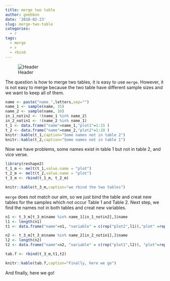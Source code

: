 ```yaml
---
title: merge two table
author: geebbon
date: '2018-02-23'
slug: merge-two-table
categories:
  - r
tags:
  - merge
  - r
  - rbind
---
```


![Header](../../static/img/headers/keepgoing.png)

The question is how to merge two tables, it is easy to use `merge`.
However, it is not easy to merge because the two table have different sample sizes and we want to keep all of them.

```r
name <- paste("name_",letters,sep="")
name_1 <- sample(name, 15)
name_2 <- sample(name, 10)
in_1_notin2 <- !(name_1 %in% name_2)
in_2_notin1 <- !(name_2 %in% name_1)
t_1 <- data.frame("name"=name_1,"plot1"=1:15 )
t_2 <- data.frame("name"=name_2,"plot2"=1:10 )
knitr::kable(t_1,caption="Some names not in table 2")
knitr::kable(t_2,caption="Some names not in table 1")
```

Now we have problems, some names exist in table 1 but not in table 2, and vice verse. 

```r
library(reshape2)
t_1_m <- melt(t_1,value.name = "plot")
t_2_m <- melt(t_2,value.name = "plot")
t_3_m <- rbind(t_1_m, t_2_m)
```
```r
knitr::kable(t_3_m,caption="we rbind the two tables")
```

`merge` does not match our aim, so we just bind the table and creat new tables for the samples which not occur Table 1 and Table 2.
Next step, we find the names not in both tables and creat new variables.

```r
n1 <- t_3_m[t_3_m$name %in% name_1[in_1_notin2],]$name
l1 <- length(n1)
t1 <- data.frame("name"=n1, "variable" = c(rep("plot2",l1)),"plot" =rep(0,l1))

n2 <- t_3_m[t_3_m$name %in% name_2[in_2_notin1],]$name
l2 <- length(n2)
t2 <- data.frame("name"=n2, "variable" = c(rep("plot1",l2)), "plot"=rep(0,l2))

tab.f <- rbind(t_3_m,t1,t2)
```

```r
knitr::kable(tab.f,caption="Finally, here we go")
```

And finally, here we go!

